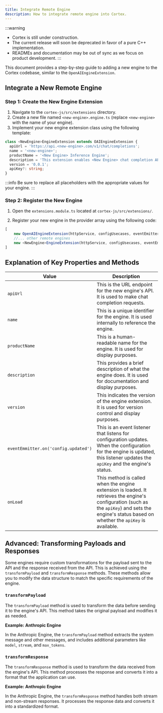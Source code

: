 ```yaml
---
title: Integrate Remote Engine
description: How to integrate remote engine into Cortex.
---
```



:::warning
- Cortex is still under construction.
- The current release will soon be deprecated in favor of a pure C++ implementation.
- READMEs and documentation may be out of sync as we focus on product development.
:::


This document provides a step-by-step guide to adding a new engine to the Cortex codebase, similar to the `OpenAIEngineExtension`.


## Integrate a New Remote Engine

### Step 1: Create the New Engine Extension

1. Navigate to the `cortex-js/src/extensions` directory.
2. Create a new file named `<new-engine>.engine.ts` (replace `<new-engine>` with the name of your engine).
3. Implement your new engine extension class using the following template:

```typescript
class <NewEngine>EngineExtension extends OAIEngineExtension {
  apiUrl = 'https://api.<new-engine>.com/v1/chat/completions';
  name = '<new-engine>';
  productName = '<New Engine> Inference Engine';
  description = 'This extension enables <New Engine> chat completion API calls';
  version = '0.0.1';
  apiKey?: string;
}
```

:::info
Be sure to replace all placeholders with the appropriate values for your engine.
:::

### Step 2: Register the New Engine

1. Open the `extensions.module.ts` located at `cortex-js/src/extensions/`.

2. Register your new engine in the provider array using the following code:

```typescript
[
    new OpenAIEngineExtension(httpService, configUsecases, eventEmitter),
    //... other remote engines
    new <NewEngine>EngineExtension(httpService, configUsecases, eventEmitter),
]
```

## Explanation of Key Properties and Methods
| **Value**                   | **Description**                                                                                  |
|------------------------------------|--------------------------------------------------------------------------------------------------|
| `apiUrl`                           | This is the URL endpoint for the new engine's API. It is used to make chat completion requests.   |
| `name`                             | This is a unique identifier for the engine. It is used internally to reference the engine.        |
| `productName`                      | This is a human-readable name for the engine. It is used for display purposes.                    |
| `description`                      | This provides a brief description of what the engine does. It is used for documentation and display purposes. |
| `version`                          | This indicates the version of the engine extension. It is used for version control and display purposes. |
| `eventEmmitter.on('config.updated')` | This is an event listener that listens for configuration updates. When the configuration for the engine is updated, this listener updates the `apiKey` and the engine's status. |
| `onLoad`                           | This method is called when the engine extension is loaded. It retrieves the engine's configuration (such as the `apiKey`) and sets the engine's status based on whether the `apiKey` is available. |

## Advanced: Transforming Payloads and Responses

Some engines require custom transformations for the payload sent to the API and the response received from the API. This is achieved using the `transformPayload` and `transformResponse` methods. These methods allow you to modify the data structure to match the specific requirements of the engine.

### `transformPayload`

The `transformPayload` method is used to transform the data before sending it to the engine's API. This method takes the original payload and modifies it as needed.

**Example: Anthropic Engine**

In the Anthropic Engine, the `transformPayload` method extracts the system message and other messages, and includes additional parameters like `model`, `stream`, and `max_tokens`.

### `transformResponse`

The `transformResponse` method is used to transform the data received from the engine's API. This method processes the response and converts it into a format that the application can use.

**Example: Anthropic Engine**

In the Anthropic Engine, the `transformResponse` method handles both stream and non-stream responses. It processes the response data and converts it into a standardized format.

